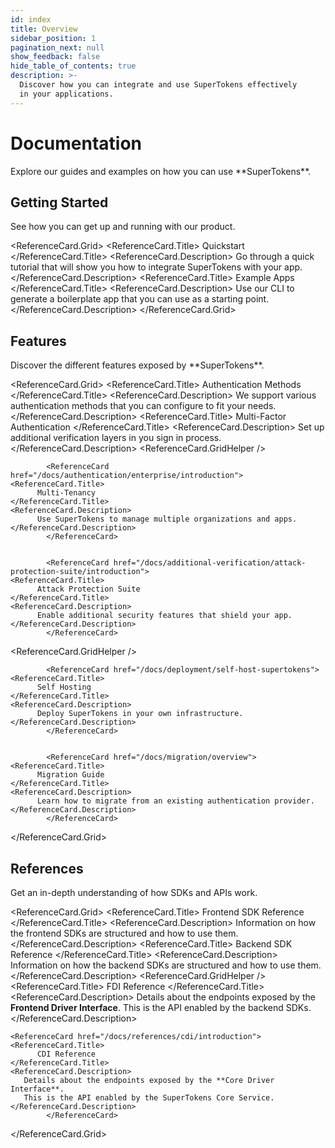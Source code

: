 ```yaml
---
id: index
title: Overview
sidebar_position: 1
pagination_next: null
show_feedback: false
hide_table_of_contents: true
description: >-
  Discover how you can integrate and use SuperTokens effectively
  in your applications.
---
```



# Documentation

<DescriptionText>
  Explore our guides and examples on how you can use **SuperTokens**.
</DescriptionText>

<Separator />

## Getting Started

<DescriptionText>
  See how you can get up and running with our product.
</DescriptionText>

<ReferenceCard.Grid>
  <ReferenceCard href="/docs/quickstart/introduction">
    <ReferenceCard.Title>
      Quickstart 
    </ReferenceCard.Title>
    <ReferenceCard.Description>
     Go through a quick tutorial that will show you how to integrate SuperTokens with your app.
    </ReferenceCard.Description>
  </ReferenceCard>
  <ReferenceCard href="/docs/quickstart/example-apps/generate-example-app">
    <ReferenceCard.Title>
      Example Apps 
    </ReferenceCard.Title>
    <ReferenceCard.Description>
          Use our CLI to generate a boilerplate app that you can use as a starting point.
    </ReferenceCard.Description>
  </ReferenceCard>
</ReferenceCard.Grid>


## Features

<DescriptionText>
  Discover the different features exposed by **SuperTokens**.
</DescriptionText>

<ReferenceCard.Grid>
  <ReferenceCard href="/docs/authentication/overview">
    <ReferenceCard.Title>
          Authentication Methods
    </ReferenceCard.Title>
    <ReferenceCard.Description>
          We support various authentication methods that you can configure to fit your needs.
    </ReferenceCard.Description>
			</ReferenceCard>
  <ReferenceCard href="/docs/additional-verification/mfa/introduction">
    <ReferenceCard.Title>
          Multi-Factor Authentication
    </ReferenceCard.Title>
    <ReferenceCard.Description>
          Set up additional verification layers in you sign in process.
    </ReferenceCard.Description>
  </ReferenceCard>
<ReferenceCard.GridHelper />
		
			<ReferenceCard href="/docs/authentication/enterprise/introduction">
    <ReferenceCard.Title>
          Multi-Tenancy
    </ReferenceCard.Title>
    <ReferenceCard.Description>
          Use SuperTokens to manage multiple organizations and apps.
    </ReferenceCard.Description>
			</ReferenceCard>
		
		
			<ReferenceCard href="/docs/additional-verification/attack-protection-suite/introduction">
    <ReferenceCard.Title>
          Attack Protection Suite
    </ReferenceCard.Title>
    <ReferenceCard.Description>
          Enable additional security features that shield your app.
    </ReferenceCard.Description>
			</ReferenceCard>

<ReferenceCard.GridHelper />
		
		
			<ReferenceCard href="/docs/deployment/self-host-supertokens">
    <ReferenceCard.Title>
          Self Hosting
    </ReferenceCard.Title>
    <ReferenceCard.Description>
          Deploy SuperTokens in your own infrastructure.
    </ReferenceCard.Description>
			</ReferenceCard>
		
		
			<ReferenceCard href="/docs/migration/overview">
    <ReferenceCard.Title>
          Migration Guide
    </ReferenceCard.Title>
    <ReferenceCard.Description>
          Learn how to migrate from an existing authentication provider.
    </ReferenceCard.Description>
			</ReferenceCard>
		
</ReferenceCard.Grid>



## References

<DescriptionText>
  Get an in-depth understanding of how SDKs and APIs work.
</DescriptionText>

<ReferenceCard.Grid>
  <ReferenceCard href="/docs/references/frontend-sdks/reference">
    <ReferenceCard.Title>
        Frontend SDK Reference
    </ReferenceCard.Title>
    <ReferenceCard.Description>
       Information on how the frontend SDKs are structured and how to use them.
    </ReferenceCard.Description>
			</ReferenceCard>
  <ReferenceCard href="/docs/references/backend-sdks/reference">
    <ReferenceCard.Title>
        Backend SDK Reference
    </ReferenceCard.Title>
    <ReferenceCard.Description>
       Information on how the backend SDKs are structured and how to use them.
    </ReferenceCard.Description>
			</ReferenceCard>
<ReferenceCard.GridHelper />
    <ReferenceCard href="/docs/references/fdi/introduction">
    <ReferenceCard.Title>
          FDI Reference
    </ReferenceCard.Title>
    <ReferenceCard.Description>
       Details about the endpoints exposed by the **Frontend Driver Interface**.
       This is the API enabled by the backend SDKs.
    </ReferenceCard.Description>
			</ReferenceCard>

    <ReferenceCard href="/docs/references/cdi/introduction">
    <ReferenceCard.Title>
          CDI Reference
    </ReferenceCard.Title>
    <ReferenceCard.Description>
       Details about the endpoints exposed by the **Core Driver Interface**.
       This is the API enabled by the SuperTokens Core Service.
    </ReferenceCard.Description>
			</ReferenceCard>
		
</ReferenceCard.Grid>
